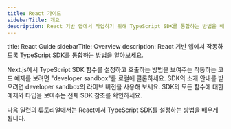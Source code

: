```yaml
---
title: React 가이드
sidebarTitle: 개요
description: React 기반 앱에서 작업하기 위해 TypeScript SDK를 통합하는 방법을 배웁니다.
---
```


title: React Guide
sidebarTitle: Overview
description: React 기반 앱에서 작동하도록 TypeScript SDK를 통합하는 방법을 알아보세요.


<CardGroup cols={3}>
  <Card title="작동하는 코드 예제" href="https://github.com/jacob-tucker/story-developer-sandbox" icon="thumbs-up">
    Next.js에서 TypeScript SDK 함수를 설정하고 호출하는 방법을 보여주는 작동하는 코드 예제를 보려면 "developer sandbox"를 로컬에 클론하세요.
  </Card>

  <Card title="라이브 샌드박스" href="https://sandbox.story.foundation" icon="umbrella-beach">
    SDK의 소개 안내를 받으려면 developer sandbox의 라이브 버전을 사용해 보세요.
  </Card>

  <Card title="SDK 참조" href="/sdk-reference" icon="books">
    SDK의 모든 함수에 대한 예제와 타입을 보여주는 전체 SDK 참조를 확인하세요.
  </Card>
</CardGroup>

다음 일련의 튜토리얼에서는 React에서 TypeScript SDK를 설정하는 방법을 배우게 됩니다.
